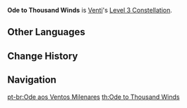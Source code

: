 {{Constellation Infobox
|image       = Constellation Ode to Thousand Winds.png
|description = Increases the Level of [[Wind's Grand Ode]] by 3.<br />Maximum upgrade level is 15.
|level       = 3
|character   = Venti
|utility1    = Talent Level Increase
|utility2    = Elemental Burst Level Increase
}}
'''Ode to Thousand Winds''' is [[Venti]]'s [[Level 3 Constellation]].
<!--
==Gameplay Notes==
-->

==Other Languages==
{{Other Languages
|en      = Ode to Thousand Winds
|zhs     = 千风的诗篇
|zhs_rm  = Qiānfēng de Shīpiān
|zht     = 千風的詩篇
|zht_rm  = Qiānfēng de Shīpiān
|zh_tl   = Poem of Thousand Winds
|ja      = 千の風の詩
|ja_rm   = Sen no Kaze no Uta{{Assumed}}
|ja_tl   = Poem of Thousand Winds
|ko      = {{tt|천풍|千風}}의 {{tt|시|詩}}
|ko_rm   = Cheonpung-ui Si
|ko_tl   = Poem of Thousand Winds
|es      = Oda a los Mil Vientos
|es_tl   = Ode to the Thousand Winds
|fr      = L'Ode aux mille vents
|fr_tl   = The Ode to the Thousand Winds
|ru      = Ода тысяче ветров
|ru_tl   = 
|th      = Ode to Thousand Winds
|vi      = {{tt|Tập|集}} Thơ {{tt|Thiên Phong|千風}}
|vi_tl   = Poem Book of Thousand Winds
|de      = Ode an die Tausend Winde
|de_tl   = Ode to the Thousand Winds
|id      = Ode to Thousand Winds
|pt      = Ode aos Ventos Milenares
|pt_tl   = Ode to the Millennial Winds
}}

==Change History==
{{Change History|1.0}}

==Navigation==
{{Talent Navbox|Venti}}
[[pt-br:Ode aos Ventos Milenares]]
[[th:Ode to Thousand Winds]]